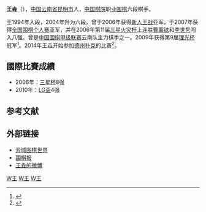 {{Infobox Go player
| 姓名 = 王垚
| image = 
| 英文名 = Wang Yao
| 生於 = {{birth date and age|1983|1|26}}
| 出生地 = [[云南|云南]][[昆明|昆明]]
| 國籍 = {{PRC}}
| 師從 = 
| 學生 = 无
| 入段 = 1994年
| 段位 = 六段
| 所屬 = [[中国棋院|中国棋院]]
}}
'''王垚'''（{{bd|1983年|1月26日|||W王}}），[[中国|中国]][[云南省|云南省]][[昆明市|昆明市]]人，[[中国棋院|中国棋院]]职业[[围棋|围棋]]六段棋手。

王1994年入段，2004年升为六段。曾于2006年获得[[新人王战_(中国围棋)|新人王战]]亚军，于2007年获得[[全国围棋个人赛|全国围棋个人赛]]亚军，并在2006年第11届[[三星火灾杯|三星火灾杯]]上连胜[[曹薰铉|曹薰铉]]和[[李世乭|李世乭]]闯入八强。曾是[[中国围棋甲级联赛|中国围棋甲级联赛]]云南队主力棋手之一。2009年获得第9届[[理光杯|理光杯]]冠军<ref name="2009理光杯决赛">{{cite news |author1=谢锐 |title=理光杯决赛王垚胜周鹤洋 勇夺职业生涯第一冠(谱) |url=http://sports.sina.com.cn/go/2009-04-22/14594339219.shtml |agency=新浪体育 |date=2009-04-22|accessdate=2019-04-03 |archive-date=2019-04-03 |archive-url=https://web.archive.org/web/20190403200155/http://sports.sina.com.cn/go/2009-04-22/14594339219.shtml |dead-url=no }}</ref>。2014年王垚开始参加[[德州扑克|德州扑克]]的比赛<ref name="德扑">{{cite news |author1=梓沫 |title=中国职业围棋手改打德州扑克也牛 称围棋更难 |url=http://sports.sina.com.cn/go/2014-10-30/01157388594.shtml |agency=新浪体育 |date=2014年10月30日 |accessdate=2019-04-03 |archive-date=2019-04-03 |archive-url=https://web.archive.org/web/20190403200158/http://sports.sina.com.cn/go/2014-10-30/01157388594.shtml |dead-url=no }}</ref>。

== 國際比賽成績 ==
*2006年：[[三星杯|三星杯]]8强
*2010年：[[LG盃|LG盃]]4强

==参考文献==
{{Reflist}}

== 外部链接 ==
*[https://web.archive.org/web/20070818040723/http://www.eweiqi.com/Players/PlayerInfo.asp?playerID=748 弈城围棋世界]
*[http://www.wqb.com.cn/IGoData/Chessman/200604/937.html 围棋报]{{dead link|date=2018年3月 |bot=InternetArchiveBot |fix-attempted=yes }}
*[https://www.weibo.com/u/1105631257 王垚的微博] {{Wayback|url=https://www.weibo.com/u/1105631257 |date=20190403195804 }}

[[Category:中国围棋棋手|W王]]
[[Category:中国棋院围棋棋手|W王]]
[[Category:昆明人|W王]]